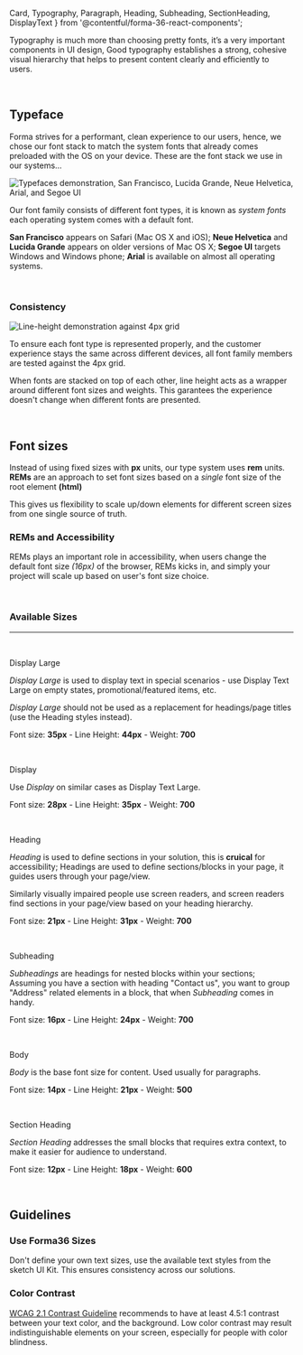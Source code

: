   Card,
  Typography,
  Paragraph,
  Heading,
  Subheading,
  SectionHeading,
  DisplayText
} from '@contentful/forma-36-react-components';


Typography is much more than choosing pretty fonts, it’s a very important components in UI design, Good typography establishes a strong, cohesive visual hierarchy that helps to present content clearly and efficiently to users.

<br />

## Typeface
Forma strives for a performant, clean experience to our users, hence, we chose our font stack to match the system fonts that already comes preloaded with the OS on your device.
These are the font stack we use in our systems...

![Typefaces demonstration, San Francisco, Lucida Grande, Neue Helvetica, Arial, and Segoe UI](./assets/typeface.png)

Our font family consists of different font types, it is known as *system fonts* each operating system comes with a default font.

**San Francisco** appears on Safari (Mac OS X and iOS); **Neue Helvetica** and **Lucida Grande** appears on older versions of Mac OS X; **Segoe UI** targets Windows and Windows phone; **Arial** is available on almost all operating systems.

<br />

### Consistency
![Line-height demonstration against 4px grid](./assets/line-height.png)

To ensure each font type is represented properly, and the customer experience stays the same across different devices, all font family members are tested against the 4px grid.

When fonts are stacked on top of each other, line height acts as a wrapper around different font sizes and weights. 
This garantees the experience doesn't change when different fonts are presented.

<br />

## Font sizes
Instead of using fixed sizes with **px** units, our type system uses **rem** units. **REMs** are an approach to set font sizes based on a *single* font size of the root element **(html)**

This gives us flexibility to scale up/down elements for different screen sizes from one single source of truth.

### REMs and Accessibility
REMs plays an important role in accessibility, when users change the default font size *(16px)* of the browser, REMs kicks in, and simply your project will scale up based on user's font size choice.

<br />

### Available Sizes
<hr />
<br />

<DisplayText size='large'>Display Large</DisplayText>

*Display Large* is used to display text in special scenarios - use Display Text Large on empty states, promotional/featured items, etc.

*Display Large* should not be used as a replacement for headings/page titles (use the Heading styles instead).

Font size: **35px** - Line Height: **44px** - Weight: **700**

<br />

<DisplayText>Display</DisplayText>

Use *Display* on similar cases as Display Text Large.

Font size: **28px** - Line Height: **35px** - Weight: **700**

<br />

<Heading>Heading</Heading>

*Heading* is used to define sections in your solution, this is **cruical** for accessibility; Headings are used to define sections/blocks in your page, it guides users through your page/view.

Similarly visually impaired people use screen readers, and screen readers find sections in your page/view based on your heading hierarchy.

Font size: **21px** - Line Height: **31px** - Weight: **700**

<br />

<Subheading>Subheading</Subheading>

*Subheadings* are headings for nested blocks within your sections; Assuming you have a section with heading "Contact us", you want to group "Address" related elements in a block, that when *Subheading* comes in handy.

 Font size: **16px** - Line Height: **24px** - Weight: **700**

<br />

<Paragraph>Body</Paragraph>

*Body* is the base font size for content. Used usually for paragraphs.

Font size: **14px** - Line Height: **21px** - Weight: **500**

<br />

<SectionHeading>Section Heading</SectionHeading>

*Section Heading* addresses the small blocks that requires extra context, to make it easier for audience to understand.

Font size: **12px** - Line Height: **18px** - Weight: **600**

<br />

## Guidelines

### Use Forma36 Sizes

Don't define your own text sizes, use the available text styles from the sketch UI Kit. This ensures consistency across our solutions.

### Color Contrast

[WCAG 2.1 Contrast Guideline](https://www.w3.org/TR/WCAG21/#contrast-minimum) recommends to have at least 4.5:1 contrast between your text color, and the background. 
Low color contrast may result indistinguishable elements on your screen, especially for people with color blindness.


<!-- Must have otherwise mdx will treat this as a full page -->